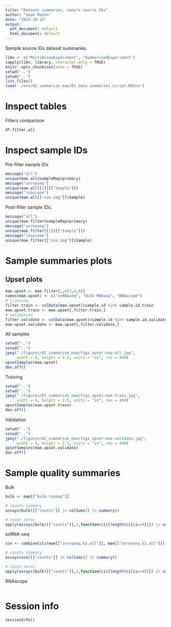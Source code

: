 ```yaml
---
title: "Dataset summaries, sample source IDs"
author: "Sean Maden"
date: "2023-10-13"
output:
  pdf_document: default
  html_document: default
---
```


Sample source IDs dataset summaries.

```r
libv <- c("MultiAssayExperiment", "SummarizedExperiment")
sapply(libv, library, character.only = TRUE)
knitr::opts_chunk$set(echo = TRUE)
setwd("..")
setwd("..")
list.files()
load('./env/02_summarize_mae/01_data_summaries_script.RData')
```

# Inspect tables

Filters comparison

```r
df.filter.all
```

# Inspect sample IDs

Pre-filter sample IDs

```r
message("all")
unique(mae.all@sampleMap$primary)
message("snrnaseq")
unique(mae.all[[1]][["Sample"]])
message("rnascope")
unique(mae.all[["sce.img"]]$Sample)
```

Post-filter sample IDs.

```r
message("all")
unique(mae.filter@sampleMap$primary)
message("snrnaseq")
unique(mae.filter[[1]][["Sample"]])
message("rnascope")
unique(mae.filter[["sce.img"]]$Sample)
```

# Sample summaries plots

## Upset plots

```r
mae.upset <- mae.filter[,,c(1,4,6)]
names(mae.upset) <- c("snRNAseq", "bulk RNAseq", "RNAscope")
# training
filter.train <- colData(mae.upset)$sample.id %in% sample.id.train
mae.upset.train <- mae.upset[,filter.train,]
# validation
filter.validate <- colData(mae.upset)$sample.id %in% sample.id.validate
mae.upset.validate <- mae.upset[,filter.validate,]
```

All samples

```r
setwd("..")
setwd("..")
jpeg("./figures/02_summarize_mae/figs_upset-mae-all.jpg", 
     width = 4, height = 2.5, units = "in", res = 400)
upsetSamples(mae.upset)
dev.off()
```

Training 

```r
setwd("..")
setwd("..")
jpeg("./figures/02_summarize_mae/figs_upset-mae-train.jpg", 
     width = 4, height = 2.5, units = "in", res = 400)
upsetSamples(mae.upset.train)
dev.off()
```

Validation 

```r
setwd("..")
setwd("..")
jpeg("./figures/02_summarize_mae/figs_upset-mae-validate.jpg", 
     width = 4, height = 2.5, units = "in", res = 400)
upsetSamples(mae.upset.validate)
dev.off()
```
# Sample quality summaries

Bulk

```r
bulk <- mae[["bulk.rnaseq"]]

# counts summary
assays(bulk)[["counts"]] |> colSums() |> summary()

# count zeros
apply(assays(bulk)[["counts"]],2,function(ci){length(ci[ci==0])}) |> summary()
```

snRNA-seq

```r
sce <- combineCols(mae[["snrnaseq.k2.all"]], mae[["snrnaseq.k2.all"]])

# counts summary
assays(sce)[["counts"]] |> colSums() |> summary()

# count zeros
apply(assays(bulk)[["counts"]],2,function(ci){length(ci[ci==0])}) |> summary()

```

RNAscope

```r
```

# Session info

```r
sessionInfo()
```

